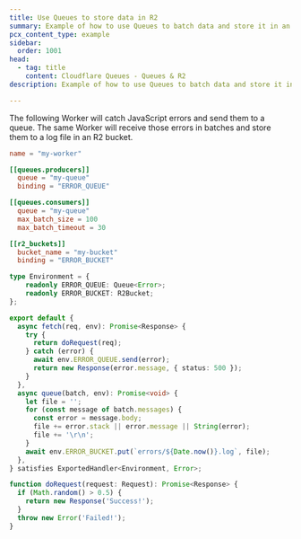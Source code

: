 ```yaml
---
title: Use Queues to store data in R2
summary: Example of how to use Queues to batch data and store it in an R2 bucket.
pcx_content_type: example
sidebar:
  order: 1001
head:
  - tag: title
    content: Cloudflare Queues - Queues & R2
description: Example of how to use Queues to batch data and store it in an R2 bucket.

---
```


The following Worker will catch JavaScript errors and send them to a queue. The same Worker will receive those errors in batches and store them to a log file in an R2 bucket.

```toml
name = "my-worker"

[[queues.producers]]
  queue = "my-queue"
  binding = "ERROR_QUEUE"

[[queues.consumers]]
  queue = "my-queue"
  max_batch_size = 100
  max_batch_timeout = 30

[[r2_buckets]]
  bucket_name = "my-bucket"
  binding = "ERROR_BUCKET"
```

```ts
type Environment = {
	readonly ERROR_QUEUE: Queue<Error>;
	readonly ERROR_BUCKET: R2Bucket;
};

export default {
  async fetch(req, env): Promise<Response> {
    try {
      return doRequest(req);
    } catch (error) {
      await env.ERROR_QUEUE.send(error);
      return new Response(error.message, { status: 500 });
    }
  },
  async queue(batch, env): Promise<void> {
    let file = '';
    for (const message of batch.messages) {
      const error = message.body;
      file += error.stack || error.message || String(error);
      file += '\r\n';
    }
    await env.ERROR_BUCKET.put(`errors/${Date.now()}.log`, file);
  },
} satisfies ExportedHandler<Environment, Error>;

function doRequest(request: Request): Promise<Response> {
  if (Math.random() > 0.5) {
    return new Response('Success!');
  }
  throw new Error('Failed!');
}
```
